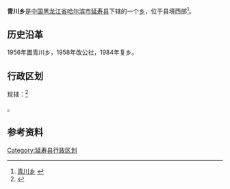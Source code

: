 {{中国乡级行政区|23/01/29/209/000
| 行政区全称 = 青川乡
| 上级行政区 = [[黑龙江省|黑龙江省]][[哈尔滨市|哈尔滨市]][[延寿县|延寿县]]
| 行政区类别 = [[乡|乡]]
| LowerDivisions = 13个村委会
| 行政区划代码 = 230129209
| 总面积 = 360平方公里
| 户籍人口 = 2万
| 常住人口 = 
| 行政区划 = 
| 官方网站 =
| 邮政编码 =150000
| 毗邻行政区 =
}}

'''青川乡'''是[[中国|中国]][[黑龙江省|黑龙江省]][[哈尔滨市|哈尔滨市]][[延寿县|延寿县]]下辖的一个[[乡|乡]]，位于县境西部<ref>[http://www.chinaquhua.cn/heilongjiang/ 青川乡] {{webarchive|url=https://web.archive.org/web/20110822123644/http://www.chinaquhua.cn/heilongjiang/ |date=2011-08-22 }}</ref>。

==历史沿革==
1956年置青川乡，1958年改公社，1984年复乡。

==行政区划==
现辖：<ref>{{PRC admin/ref sgc|23/01/29/209/000}}</ref>

{{PRC admin/children|23/01/29/209/000}}。

{{PRC admin/navcat|23/01/29/209/000}}



==参考资料==
{{reflist}}

{{延寿县行政区划}}

[[Category:延寿县行政区划|Category:延寿县行政区划]]